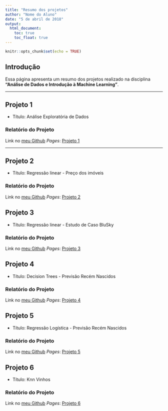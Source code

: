 ---
title: "Resumo dos projetos"
author: "Nome do Aluno"
date: "5 de abril de 2018"
output: 
  html_document:
    toc: true
    toc_float: true
---

```{r setup, include=FALSE}
knitr::opts_chunk$set(echo = TRUE)
```

## Introdução

Essa página apresenta um resumo dos projetos realizado na disciplina **"Análise de Dados e Introdução à Machine Learning"**.

***

## Projeto 1

* Título: Análise Exploratória de Dados

### Relatório do Projeto

Link no [meu Github](<https://lucasfranz.github.io/MLRTemplate/>) *Pages*: [Projeto 1](projetos/projeto1.html)

***

## Projeto 2

* Título: Regressão linear - Preço dos imóveis

### Relatório do Projeto

Link no [meu Github](<https://lucasfranz.github.io/MLRTemplate/>) *Pages*: [Projeto 2](projetos/projeto1.html)


## Projeto 3

* Título: Regressão linear - Estudo de Caso BluSky

### Relatório do Projeto

Link no [meu Github](<https://lucasfranz.github.io/MLRTemplate/>) *Pages*: [Projeto 3](projetos/projeto1.html)

## Projeto 4

* Título: Decision Trees - Previsão Recém Nascidos

### Relatório do Projeto

Link no [meu Github](<https://lucasfranz.github.io/MLRTemplate/>) *Pages*: [Projeto 4](projetos/projeto1.html)

## Projeto 5

* Título: Regressão Logística - Previsão Recém Nascidos

### Relatório do Projeto

Link no [meu Github](<https://github.com/Efsilvaa>) *Pages*: [Projeto 5](projetos/projeto1.html)

## Projeto 6

* Título: Knn Vinhos

### Relatório do Projeto

Link no [meu Github](<https://lucasfranz.github.io/MLRTemplate/>) *Pages*: [Projeto 6](projetos/projeto1.html)
